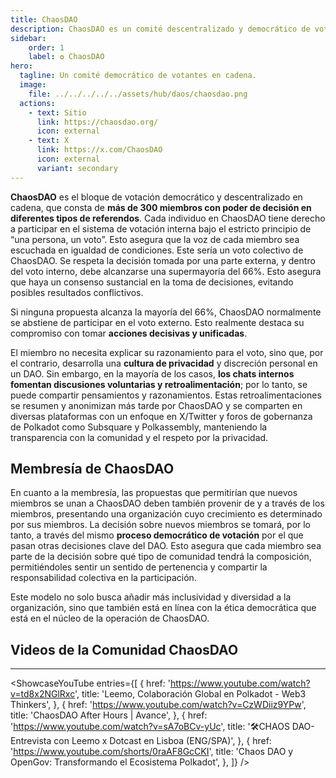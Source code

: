 ```yaml
---
title: ChaosDAO
description: ChaosDAO es un comité descentralizado y democrático de votantes en cadena, compuesto por más de 300 miembros que están activamente involucrados en la gobernanza de Polkadot, Kusama y varios proyectos del ecosistema.
sidebar:
    order: 1
    label: ✪ ChaosDAO
hero:
  tagline: Un comité democrático de votantes en cadena.
  image: 
    file: ../../../../../assets/hub/daos/chaosdao.png
  actions:
    - text: Sitio
      link: https://chaosdao.org/
      icon: external
    - text: X
      link: https://x.com/ChaosDAO
      icon: external
      variant: secondary
---
```



**ChaosDAO** es el bloque de votación democrático y descentralizado en cadena, que consta de **más de 300 miembros con poder de decisión en diferentes tipos de referendos**. Cada individuo en ChaosDAO tiene derecho a participar en el sistema de votación interna bajo el estricto principio de “una persona, un voto”. Esto asegura que la voz de cada miembro sea escuchada en igualdad de condiciones.
Este sería un voto colectivo de ChaosDAO. Se respeta la decisión tomada por una parte externa, y dentro del voto interno, debe alcanzarse una supermayoría del 66%. Esto asegura que haya un consenso sustancial en la toma de decisiones, evitando posibles resultados conflictivos.

Si ninguna propuesta alcanza la mayoría del 66%, ChaosDAO normalmente se abstiene de participar en el voto externo. Esto realmente destaca su compromiso con tomar **acciones decisivas y unificadas**.

El miembro no necesita explicar su razonamiento para el voto, sino que, por el contrario, desarrolla una **cultura de privacidad** y discreción personal en un DAO. Sin embargo, en la mayoría de los casos, **los chats internos fomentan discusiones voluntarias y retroalimentación**; por lo tanto, se puede compartir pensamientos y razonamientos.
Estas retroalimentaciones se resumen y anonimizan más tarde por ChaosDAO y se comparten en diversas plataformas con un enfoque en X/Twitter y foros de gobernanza de Polkadot como Subsquare y Polkassembly, manteniendo la transparencia con la comunidad y el respeto por la privacidad.

## Membresía de ChaosDAO
En cuanto a la membresía, las propuestas que permitirían que nuevos miembros se unan a ChaosDAO deben también provenir de y a través de los miembros, presentando una organización cuyo crecimiento es determinado por sus miembros. La decisión sobre nuevos miembros se tomará, por lo tanto, a través del mismo **proceso democrático de votación** por el que pasan otras decisiones clave del DAO. Esto asegura que cada miembro sea parte de la decisión sobre qué tipo de comunidad tendrá la composición, permitiéndoles sentir un sentido de pertenencia y compartir la responsabilidad colectiva en la participación.

Este modelo no solo busca añadir más inclusividad y diversidad a la organización, sino que también está en línea con la ética democrática que está en el núcleo de la operación de ChaosDAO.

## Videos de la Comunidad ChaosDAO
------------
<ShowcaseYouTube
  entries={[
      {
      href: 'https://www.youtube.com/watch?v=td8x2NGlRxc',
      title: 'Leemo, Colaboración Global en Polkadot - Web3 Thinkers',
          },
              {
      href: 'https://www.youtube.com/watch?v=CzWDiiz9YPw',
      title: 'ChaosDAO After Hours | Avance',
          },
              {
      href: 'https://www.youtube.com/watch?v=sA7oBCv-yUc',
      title: '🛠CHAOS DAO- Entrevista con Leemo x Dotcast en Lisboa (ENG/SPA)',
          },
    {
      href: 'https://www.youtube.com/shorts/0raAF8GcCKI',
      title: 'Chaos DAO y OpenGov: Transformando el Ecosistema Polkadot',
          },
  ]} />
